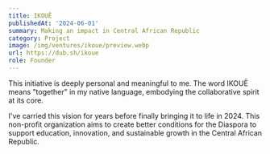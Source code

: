 ```yaml
---
title: IKOUĒ
publishedAt: '2024-06-01'
summary: Making an impact in Central African Republic
category: Project
image: /img/ventures/ikoue/preview.webp
url: https://dub.sh/ikoue
role: Founder
---
```


This initiative is deeply personal and meaningful to me. The word IKOUĒ means "together" in my native language, embodying the collaborative spirit at its core.

I've carried this vision for years before finally bringing it to life in 2024. This non-profit organization aims to create better conditions for the Diaspora to support education, innovation, and sustainable growth in the Central African Republic.